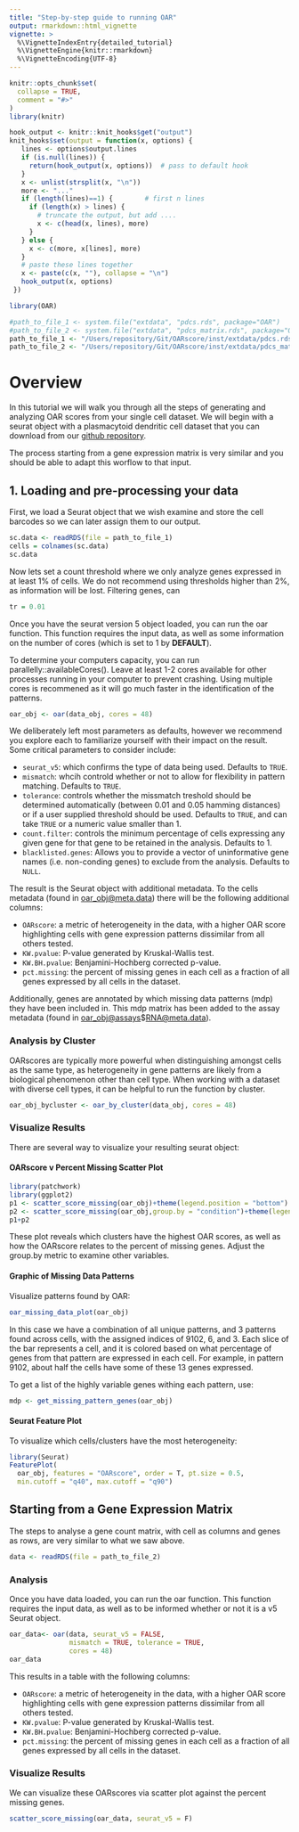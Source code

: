 ```yaml
---
title: "Step-by-step guide to running OAR"
output: rmarkdown::html_vignette
vignette: >
  %\VignetteIndexEntry{detailed_tutorial}
  %\VignetteEngine{knitr::rmarkdown}
  %\VignetteEncoding{UTF-8}
---
```


```r
knitr::opts_chunk$set(
  collapse = TRUE,
  comment = "#>"
)
library(knitr)

hook_output <- knitr::knit_hooks$get("output")
knit_hooks$set(output = function(x, options) {
   lines <- options$output.lines
   if (is.null(lines)) {
     return(hook_output(x, options))  # pass to default hook
   }
   x <- unlist(strsplit(x, "\n"))
   more <- "..."
   if (length(lines)==1) {        # first n lines
     if (length(x) > lines) {
       # truncate the output, but add ....
       x <- c(head(x, lines), more)
     }
   } else {
     x <- c(more, x[lines], more)
   }
   # paste these lines together
   x <- paste(c(x, ""), collapse = "\n")
   hook_output(x, options)
 })
```

```r
library(OAR)
```

```r
#path_to_file_1 <- system.file("extdata", "pdcs.rds", package="OAR")
#path_to_file_2 <- system.file("extdata", "pdcs_matrix.rds", package="OAR")
path_to_file_1 <- "/Users/repository/Git/OARscore/inst/extdata/pdcs.rds"
path_to_file_2 <- "/Users/repository/Git/OARscore/inst/extdata/pdcs_matrix.rds"
```

# Overview

In this tutorial we will walk you through all the steps of generating and analyzing OAR scores from your single cell dataset. We will begin with a seurat object with a plasmacytoid dendritic cell dataset that you can download from our [github repository](https://github.com/davidsanin/OARscRNA/tree/main/inst/extdata).

The process starting from a gene expression matrix is very similar and you should be able to adapt this worflow to that input.

## 1. Loading and pre-processing your data

First, we load a Seurat object that we wish examine and store the cell barcodes so we can later assign them to our output.

```r
sc.data <- readRDS(file = path_to_file_1)
cells = colnames(sc.data)
sc.data
```

Now lets set a count threshold where we only analyze genes expressed in at least 1% of cells. We do not recommend using thresholds higher than 2%, as information will be lost. Filtering genes, can 

```r
tr = 0.01
```

Once you have the seurat version 5 object loaded, you can run the oar function. This function requires the input data, as well as some information on the number of cores (which is set to 1 by **DEFAULT**).

To determine your computers capacity, you can run parallelly::availableCores(). Leave at least 1-2 cores available for other processes running in your computer to prevent crashing. Using multiple cores is recommened as it will go much faster in the identification of the patterns.

```r
oar_obj <- oar(data_obj, cores = 48)
```

We deliberately left most parameters as defaults, however we recommend you explore each to familiarize yourself with their impact on the result. Some critical parameters to consider include:

-   `seurat_v5`: which confirms the type of data being used. Defaults to `TRUE`.
-   `mismatch`: whcih controld whether or not to allow for flexibility in pattern matching. Defaults to `TRUE`.
-   `tolerance`: controls whether the missmatch treshold should be determined automatically (between 0.01 and 0.05 hamming distances) or if a user supplied threshold should be used. Defaults to `TRUE`, and can take `TRUE` or a numeric value smaller than 1.
-   `count.filter`: controls the minimum percentage of cells expressing any given gene for that gene to be retained in the analysis. Defaults to 1.
-   `blacklisted.genes`: Allows you to provide a vector of uninformative gene names (i.e. non-conding genes) to exclude from the analysis. Defaults to `NULL`.

The result is the Seurat object with additional metadata. To the cells metadata (found in [oar_obj\@meta.data](mailto:oar_obj@meta.data){.email}) there will be the following additional columns:

-   `OARscore`: a metric of heterogeneity in the data, with a higher OAR score highlighting cells with gene expression patterns dissimilar from all others tested.
-   `KW.pvalue`: P-value generated by Kruskal-Wallis test.
-   `KW.BH.pvalue`: Benjamini-Hochberg corrected p-value.
-   `pct.missing`: the percent of missing genes in each cell as a fraction of all genes expressed by all cells in the dataset.

Additionally, genes are annotated by which missing data patterns (mdp) they have been included in. This mdp matrix has been added to the assay metadata (found in [oar_obj\@assays](mailto:oar_obj@assays){.email}\$[RNA\@meta.data](mailto:RNA@meta.data){.email}).

### Analysis by Cluster

OARscores are typically more powerful when distinguishing amongst cells as the same type, as heterogeneity in gene patterns are likely from a biological phenomenon other than cell type. When working with a dataset with diverse cell types, it can be helpful to run the function by cluster.

```r
oar_obj_bycluster <- oar_by_cluster(data_obj, cores = 48)
```

### Visualize Results

There are several way to visualize your resulting seurat object:

#### OARscore v Percent Missing Scatter Plot

```r
library(patchwork)
library(ggplot2)
p1 <- scatter_score_missing(oar_obj)+theme(legend.position = "bottom")
p2 <- scatter_score_missing(oar_obj,group.by = "condition")+theme(legend.position = "bottom")
p1+p2
```

These plot reveals which clusters have the highest OAR scores, as well as how the OARscore relates to the percent of missing genes. Adjust the group.by metric to examine other variables.

#### Graphic of Missing Data Patterns

Visualize patterns found by OAR:

```r
oar_missing_data_plot(oar_obj)
```

In this case we have a combination of all unique patterns, and 3 patterns found across cells, with the assigned indices of 9102, 6, and 3. Each slice of the bar represents a cell, and it is colored based on what percentage of genes from that pattern are expressed in each cell. For example, in pattern 9102, about half the cells have some of these 13 genes expressed.

To get a list of the highly variable genes withing each pattern, use:

```r
mdp <- get_missing_pattern_genes(oar_obj)
```

#### Seurat Feature Plot

To visualize which cells/clusters have the most heterogeneity:

```r
library(Seurat)
FeaturePlot(
  oar_obj, features = "OARscore", order = T, pt.size = 0.5, 
  min.cutoff = "q40", max.cutoff = "q90")
```

## Starting from a Gene Expression Matrix

The steps to analyse a gene count matrix, with cell as columns and genes as rows, are very similar to what we saw above.

```r
data <- readRDS(file = path_to_file_2)
```

### Analysis

Once you have data loaded, you can run the oar function. This function requires the input data, as well as to be informed whether or not it is a v5 Seurat object.

```r
oar_data<- oar(data, seurat_v5 = FALSE, 
               mismatch = TRUE, tolerance = TRUE, 
               cores = 48)
oar_data
```

This results in a table with the following columns:

-   `OARscore`: a metric of heterogeneity in the data, with a higher OAR score highlighting cells with gene expression patterns dissimilar from all others tested.
-   `KW.pvalue`: P-value generated by Kruskal-Wallis test.
-   `KW.BH.pvalue`: Benjamini-Hochberg corrected p-value.
-   `pct.missing`: the percent of missing genes in each cell as a fraction of all genes expressed by all cells in the dataset.

### Visualize Results

We can visualize these OARscores via scatter plot against the percent missing genes.

```r
scatter_score_missing(oar_data, seurat_v5 = F)
```
